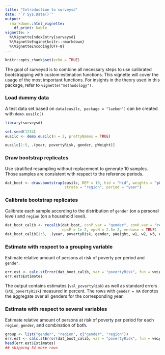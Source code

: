 ```yaml
---
title: "Introduction to surveysd"
date: "`r Sys.Date()`"
output: 
  rmarkdown::html_vignette:
    df_print: kable
vignette: >
  %\VignetteIndexEntry{surveysd}
  %\VignetteEngine{knitr::rmarkdown}
  %\VignetteEncoding{UTF-8}
---
```


```r
knitr::opts_chunk$set(echo = TRUE)
```

The goal of surveysd is to combine all necessary steps to use calibrated bootstrapping with
custom estimation functions. This vignette will cover the usage of the most important functions.
For insights in the theory used in this package, refer to `vignette("methodology")`.

### Load dummy data

A test data set based on `data(eusilc, package = "laeken")` can be created with `demo.eusilc()`

```r
library(surveysd)

set.seed(1234)
eusilc <- demo.eusilc(n = 2, prettyNames = TRUE)

eusilc[1:5, .(year, povertyRisk, gender, pWeight)]
``` 

### Draw bootstrap replicates

Use stratified resampling without replacement to generate 10 samples. Those samples are
consistent with respect to the reference periods.

```r
dat_boot <- draw.bootstrap(eusilc, REP = 10, hid = "hid", weights = "pWeight", 
                           strata = "region", period = "year")
```
   
### Calibrate bootstrap replicates

Calibrate each sample according to the distribution of `gender` (on a personal level) and `region` 
(on a household level). 

```r
dat_boot_calib <- recalib(dat_boot, conP.var = "gender", conH.var = "region",
                          epsP = 1e-2, epsH = 2.5e-2, verbose = TRUE)
dat_boot_calib[1:5, .(year, povertyRisk, gender, pWeight, w1, w2, w3, w4)]
```

### Estimate with respect to a grouping variable

Estimate relative amount of persons at risk of poverty per period and `gender`.

```r
err.est <- calc.stError(dat_boot_calib, var = "povertyRisk", fun = weightedRatio, group = "gender")
err.est$Estimates
```

The output contains estimates (`val_povertyRisk`) as well as standard errors (`stE_povertyRisk`)
measured in percent. The rows with `gender = NA` denotes the aggregate over all genders for the corresponding year.

### Estimate with respect to several variables

Estimate relative amount of persons at risk of poverty per period for each `region`, 
`gender`, and combination of both.

```r
group <- list("gender", "region", c("gender", "region"))
err.est <- calc.stError(dat_boot_calib, var = "povertyRisk", fun = weightedRatio, group = group)
head(err.est$Estimates)
## skipping 54 more rows
```
